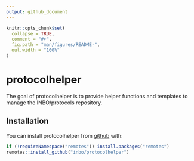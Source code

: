 ```yaml
---
output: github_document
---
```


<!-- README.md is generated from README.Rmd. Please edit that file -->

```r
knitr::opts_chunk$set(
  collapse = TRUE,
  comment = "#>",
  fig.path = "man/figures/README-",
  out.width = "100%"
)
```

# protocolhelper

The goal of protocolhelper is to provide helper functions and templates to manage the INBO/protocols repository.

## Installation

You can install protocolhelper from [github](https://github.com/inbo/protocolhelper) with:

``` r
if (!requireNamespace("remotes")) install.packages("remotes")
remotes::install_github("inbo/protocolhelper")
```

